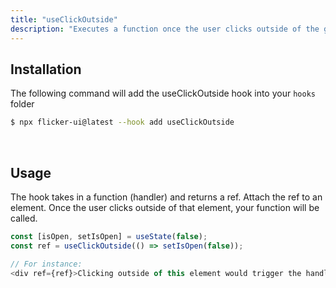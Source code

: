 ```yaml
---
title: "useClickOutside"
description: "Executes a function once the user clicks outside of the given element."
---
```


## Installation

The following command will add the useClickOutside hook into your `hooks` folder

```bash
$ npx flicker-ui@latest --hook add useClickOutside
```

<br />

## Usage

The hook takes in a function (handler) and returns a ref.
Attach the ref to an element. Once the user clicks outside of that element, your function will be called.
```js {2}
const [isOpen, setIsOpen] = useState(false);
const ref = useClickOutside(() => setIsOpen(false));

// For instance:
<div ref={ref}>Clicking outside of this element would trigger the handler</div>
```